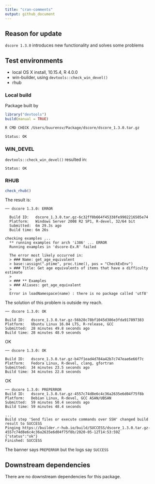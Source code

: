 ```yaml
---
title: "cran-comments"
output: github_document
---
```


## Reason for update

`dscore 1.3.0` introduces new functionality and solves some problems

## Test environments

* local OS X install, 10.15.4, R 4.0.0
* win-builder, using `devtools::check_win_devel()`
* rhub

### Local build

Package built by

```r
library("devtools")
build(manual = TRUE)
```

```bash
R CMD CHECK /Users/buurensv/Package/dscore/dscore_1.3.0.tar.gz

Status: OK
```

### WIN_DEVEL

`devtools::check_win_devel()` resulted in:

```
Status: OK
```

### RHUB

```r
check_rhub()
```

The result is:

```
── dscore 1.3.0: ERROR

  Build ID:   dscore_1.3.0.tar.gz-6c32ff0b664f45338fe9902216505e74
  Platform:   Windows Server 2008 R2 SP1, R-devel, 32/64 bit
  Submitted:  6m 29.3s ago
  Build time: 6m 26s

checking examples ...
  ** running examples for arch 'i386' ... ERROR
  Running examples in 'dscore-Ex.R' failed
  
  The error most likely occurred in:
  > ### Name: get_age_equivalent
  > base::assign(".ptime", proc.time(), pos = "CheckExEnv")
  > ### Title: Get age equivalents of items that have a difficulty estimate
  > 
  > ### ** Examples
  > ### Aliases: get_age_equivalent
  > 
  Error in loadNamespace(name) : there is no package called 'utf8'
```

The solution of this problem is outside my reach. 

```
── dscore 1.3.0: OK

Build ID:	dscore_1.3.0.tar.gz-56b28c78bf1045d386e3fda917897383
Platform:	Ubuntu Linux 16.04 LTS, R-release, GCC
Submitted:	28 minutes 49.8 seconds ago
Build time:	28 minutes 48.9 seconds
```

OK

```
── dscore 1.3.0: OK

Build ID:	dscore_1.3.0.tar.gz-b47f1ead4d784a42b7c747eae6e66f7c
Platform:	Fedora Linux, R-devel, clang, gfortran
Submitted:	34 minutes 23.5 seconds ago
Build time:	34 minutes 22.8 seconds
```

OK

```
── dscore 1.3.0: PREPERROR
Build ID:	dscore_1.3.0.tar.gz-4557c74d8e6c4c36a2635e6d04f75f8b
Platform:	Debian Linux, R-devel, GCC ASAN/UBSAN
Submitted:	59 minutes 50.4 seconds ago
Build time:	59 minutes 48.4 seconds

...
Build step 'Send files or execute commands over SSH' changed build result to SUCCESS
Pinging https://builder.r-hub.io/build/SUCCESS/dscore_1.3.0.tar.gz-4557c74d8e6c4c36a2635e6d04f75f8b/2020-05-12T14:53:59Z
{"status":"ok"}
Finished: SUCCESS
```

The banner says `PREPERROR` but the logs say `SUCCESS`

## Downstream dependencies

There are no downstream dependencies for this package.
